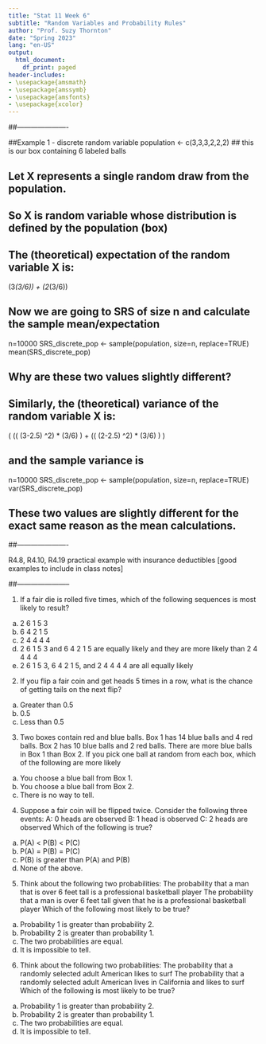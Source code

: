 ```yaml
---
title: "Stat 11 Week 6"
subtitle: "Random Variables and Probability Rules" 
author: "Prof. Suzy Thornton"
date: "Spring 2023"
lang: "en-US"
output:
  html_document:
    df_print: paged
header-includes:
- \usepackage{amsmath}
- \usepackage{amssymb}
- \usepackage{amsfonts}
- \usepackage{xcolor}
---
```




##----------------------

##Example 1 - discrete random variable 
population <- c(3,3,3,2,2,2)  ## this is our box containing 6 labeled balls

## Let X represents a single random draw from the population. 
## So X is random variable whose distribution is defined by the population (box)
## The (theoretical) expectation of the random variable X is:
(3*(3/6)) + (2*(3/6))   

## Now we are going to SRS of size n and calculate the sample mean/expectation
n=10000
SRS_discrete_pop <- sample(population, size=n, replace=TRUE)
mean(SRS_discrete_pop)  

## Why are these two values slightly different? 

## Similarly, the (theoretical) variance of the random variable X is:
(  (( (3-2.5) ^2) * (3/6) ) + 
    (( (2-2.5) ^2) * (3/6) )   )

## and the sample variance is 
n=10000
SRS_discrete_pop <- sample(population, size=n, replace=TRUE)
var(SRS_discrete_pop)

## These two values are slightly different for the exact same reason as the mean calculations.


##----------------------

R4.8, R4.10, R4.19 practical example with insurance deductibles [good examples to include in class notes]


##-----------------------

1.	If a fair die is rolled five times, which of the following sequences is most likely to result?

a)	2 6 1 5 3
b)	6 4 2 1 5
c)	2 4 4 4 4
d)	2 6 1 5 3 and 6 4 2 1 5 are equally likely and they are more likely than 2 4 4 4 4
e)	2 6 1 5 3, 6 4 2 1 5, and 2 4 4 4 4 are all equally likely

2.	If you flip a fair coin and get heads 5 times in a row, what is the chance of getting tails on the next flip?

a) Greater than 0.5
b) 0.5
b) Less than 0.5

3.	Two boxes contain red and blue balls. Box 1 has 14 blue balls and 4 red balls. Box 2 has 10 blue balls and 2 red balls. There are more blue balls in Box 1 than Box 2. If you pick one ball at random from each box, which of the following are more likely 

a)	You choose a blue ball from Box 1. 
b)	You choose a blue ball from Box 2.
c)	There is no way to tell. 

4.	Suppose a fair coin will be flipped twice. Consider the following three events:
A: 0 heads are observed
B: 1 head is observed
C: 2 heads are observed
Which of the following is true?

a)	P(A) $<$ P(B) $<$ P(C)
b)	P(A) = P(B) = P(C)
c)	P(B) is greater than P(A) and P(B)
d)	None of the above. 


5.	Think about the following two probabilities:
The probability that a man that is over 6 feet tall is a professional basketball player
The probability that a man is over 6 feet tall given that he is a professional basketball player
Which of the following most likely to be true?

a)	Probability 1 is greater than probability 2.
b)	Probability 2 is greater than probability 1.
c)	The two probabilities are equal.
d)	It is impossible to tell.

6.	Think about the following two probabilities:
The probability that a randomly selected adult American likes to surf
The probability that a randomly selected adult American lives in California and likes to 
surf
Which of the following is most likely to be true?

a)	Probability 1 is greater than probability 2.
b)	Probability 2 is greater than probability 1.
c)	The two probabilities are equal.
d)	It is impossible to tell. 
